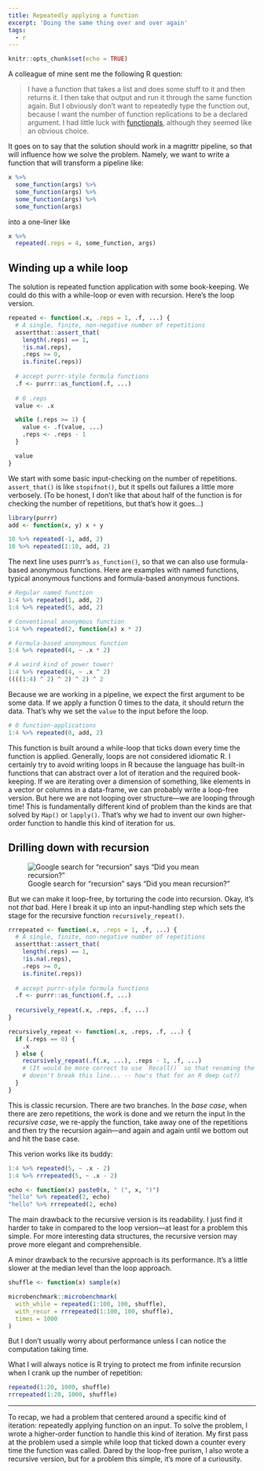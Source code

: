 ```yaml
---
title: Repeatedly applying a function
excerpt: 'Doing the same thing over and over again'
tags: 
  - r
---
```


```r
knitr::opts_chunk$set(echo = TRUE)
```

A colleague of mine sent me the following R question:

> I have a function that takes a list and does some stuff to it and then returns
it. I then take that output and run it through the same function again. But I
obviously don't want to repeatedly type the function out, because I want the
number of function replications to be a declared argument. I had little luck
with [functionals](http://adv-r.had.co.nz/Functionals.html), although they 
seemed like an obvious choice.

It goes on to say that the solution should work in a magrittr pipeline, so that 
will influence how we solve the problem. Namely, we want to write a
function that will transform a pipeline like: 

```r
x %>% 
  some_function(args) %>% 
  some_function(args) %>% 
  some_function(args) %>% 
  some_function(args)
```

into a one-liner like

```r
x %>% 
  repeated(.reps = 4, some_function, args)
```


## Winding up a while loop

The solution is repeated function application with some book-keeping. We could
do this with a while-loop or even with recursion. Here's the loop version.

```r
repeated <- function(.x, .reps = 1, .f, ...) {
  # A single, finite, non-negative number of repetitions
  assertthat::assert_that(
    length(.reps) == 1,
    !is.na(.reps),
    .reps >= 0,
    is.finite(.reps))
  
  # accept purrr-style formula functions
  .f <- purrr::as_function(.f, ...)
  
  # 0 .reps
  value <- .x

  while (.reps >= 1) {
    value <- .f(value, ...)
    .reps <- .reps - 1
  }

  value
}
```

We start with some basic input-checking on the number of repetitions.
`assert_that()` is like `stopifnot()`, but it spells out failures a little more
verbosely. (To be honest, I don't like that about half of the function is for 
checking the number of repetitions, but that's how it goes...)

```r
library(purrr)
add <- function(x, y) x + y

10 %>% repeated(-1, add, 2)
10 %>% repeated(1:10, add, 2)
```

The next line uses purrr's `as_function()`, so that we can also use 
formula-based anonymous functions. Here are examples with named functions, 
typical anonymous functions and formula-based anonymous functions.

```r
# Regular named function
1:4 %>% repeated(1, add, 2)
1:4 %>% repeated(5, add, 2)

# Conventional anonymous function
1:4 %>% repeated(2, function(x) x * 2)

# Formula-based anonymous function
1:4 %>% repeated(4, ~ .x * 2)

# A weird kind of power tower!
1:4 %>% repeated(4, ~ .x ^ 2)
((((1:4) ^ 2) ^ 2) ^ 2) ^ 2
```

Because we are working in a pipeline, we expect the first argument to be some
data. If we apply a function 0 times to the data, it should return the data.
That's why we set the `value` to the input before the loop.

```r
# 0 function-applications
1:4 %>% repeated(0, add, 2)
```

This function is built around a while-loop that ticks down every time the
function is applied. Generally, loops are not considered idiomatic R. I
certainly try to avoid writing loops in R because the language has built-in 
functions that can abstract over a lot of iteration and the required 
book-keeping. If we are iterating over a dimension of something, like
elements in a vector or columns in a data-frame, we can probably write a 
loop-free version. But here we are not looping over structure&mdash;we are looping
through time! This is fundamentally different kind of problem than the kinds
are that solved by `Map()` or `lapply()`. That's why we had to invent our own
higher-order function to handle this kind of iteration for us.


## Drilling down with recursion

![Google search for "recursion" says "Did you mean recursion?"](/assets/images/recursion.png)

But we can make it loop-free, by torturing the code into recursion. Okay, it's
not _that_ bad. Here I break it up into an input-handling step which sets the
stage for the recursive function `recursively_repeat()`.

```r
rrrepeated <- function(.x, .reps = 1, .f, ...) {
  # A single, finite, non-negative number of repetitions
  assertthat::assert_that(
    length(.reps) == 1,
    !is.na(.reps),
    .reps >= 0,
    is.finite(.reps))
  
  # accept purrr-style formula functions
  .f <- purrr::as_function(.f, ...)
  
  recursively_repeat(.x, .reps, .f, ...)
}

recursively_repeat <- function(.x, .reps, .f, ...) {
  if (.reps == 0) {
    .x
  } else { 
    recursively_repeat(.f(.x, ...), .reps - 1, .f, ...)
    # (It would be more correct to use `Recall()` so that renaming the function
    # doesn't break this line... -- how's that for an R deep cut?)
  }
}
```

This is classic recursion. There are two branches. In the _base case_, when
there are zero repetitions, the work is done and we return the input In the
_recursive case_, we re-apply the function, take away one of the repetitions
and then try the recursion again&mdash;and again and again until we bottom out
and hit the base case. 

This verion works like its buddy:

```r
1:4 %>% repeated(5, ~ .x - 2)
1:4 %>% rrrepeated(5, ~ .x - 2)

echo <- function(x) paste0(x, " (", x, ")") 
"hello" %>% repeated(2, echo)
"hello" %>% rrrepeated(2, echo)
```

The main drawback to the recursive version is its readability. I just find it
harder to take in compared to the loop version&mdash;at least for a problem this
simple. For more interesting data structures, the recursive version may prove
more elegant and comprehensible.

A minor drawback to the recursive approach is its performance. It's a little
slower at the median level than the loop approach.

```r
shuffle <- function(x) sample(x)

microbenchmark::microbenchmark(
  with_while = repeated(1:100, 100, shuffle),
  with_recur = rrrepeated(1:100, 100, shuffle),
  times = 1000
)
```

But I don't usually worry about performance unless I can notice the computation
taking time. 

What I will always notice is R trying to protect me from infinite
recursion when I crank up the number of repetition:

```r
repeated(1:20, 1000, shuffle)
rrrepeated(1:20, 1000, shuffle)
```

***

To recap, we had a problem that centered around a specific kind of iteration:
repeatedly applying function on an input. To solve the problem, I wrote a
higher-order function to handle this kind of iteration. My first pass at the
problem used a simple while loop that ticked down a counter every time the
function was called. Dared by the loop-free purism, I also wrote a recursive
version, but for a problem this simple, it's more of a curiousity.
